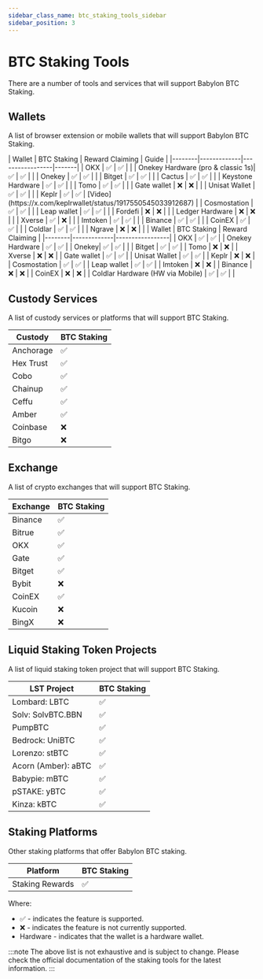 ```yaml
---
sidebar_class_name: btc_staking_tools_sidebar
sidebar_position: 3
---
```


# BTC Staking Tools

There are a number of tools and services that will support Babylon BTC Staking.

## Wallets
A list of browser extension or mobile wallets that will support Babylon BTC Staking.


<Tabs>
  <TabItem value="extension" label="Extension Wallets" default>
    | Wallet | BTC Staking | Reward Claiming | Guide |
    |--------|-------------|-----------------|-------|
    | OKX | ✅ | ✅ |  |
    | Onekey <HardwareBadge>Hardware</HardwareBadge> (pro & classic 1s)| ✅ | ✅ |  |
    | Onekey | ✅ | ✅ |  |
    | Bitget | ✅ | ✅ |  |
    | Cactus | ✅ | ✅ |  |
    | Keystone <HardwareBadge>Hardware</HardwareBadge> | ✅ | ✅ |  |
    | Tomo | ✅ | ✅ |  |
    | Gate wallet | ❌ | ❌ |  |
    | Unisat Wallet | ✅ | ✅ |  |
    | Keplr | ✅ | ✅ | [Video](https://x.com/keplrwallet/status/1917550545033912687) |
    | Cosmostation | ✅ | ✅ |  |
    | Leap wallet | ✅ | ✅ |  |
    | Fordefi | ❌ | ❌ |  |
    | Ledger <HardwareBadge>Hardware</HardwareBadge> | ❌ | ❌ |  |
    | Xverse | ✅ | ❌ |  |
    | Imtoken | ✅ | ✅ |  |
    | Binance | ✅ | ✅ |  |
    | CoinEX | ✅ | ✅ |  |
    | Coldlar | ✅ | ✅ |  |
    | Ngrave | ❌ | ❌ |  |
  </TabItem>

  <TabItem value="mobile" label="Mobile Wallets">
    | Wallet | BTC Staking | Reward Claiming |
    |--------|-------------|-----------------|
    | OKX | ✅ | ✅ |
    | Onekey <HardwareBadge>Hardware</HardwareBadge> | ✅ | ✅ |
    | Onekey| ✅ | ✅ | |
    | Bitget | ✅ | ✅ |
    | Tomo | ❌ | ❌ |
    | Xverse | ❌ | ❌ |
    | Gate wallet | ✅ | ✅ |
    | Unisat Wallet | ✅ | ✅ |
    | Keplr | ❌ | ❌ |
    | Cosmostation | ✅ | ✅ |
    | Leap wallet | ✅ | ✅ |
    | Imtoken | ❌ | ❌ |
    | Binance | ❌ | ❌ |
    | CoinEX | ❌ | ❌ |
    | Coldlar <HardwareBadge>Hardware</HardwareBadge> (HW via Mobile) | ✅ | ✅ | |
  </TabItem>
</Tabs>

## Custody Services

A list of custody services or platforms that will support BTC Staking.

| Custody | BTC Staking |
|---------|-------------|
| Anchorage | ✅ |
| Hex Trust | ✅ |
| Cobo | ✅ |
| Chainup | ✅ |
| Ceffu | ✅ |
| Amber | ✅ |
| Coinbase | ❌ |
| Bitgo | ❌ |

## Exchange

A list of crypto exchanges that will support BTC Staking.

| Exchange | BTC Staking |
|----------|-------------|
| Binance | ✅ |
| Bitrue | ✅ |
| OKX | ✅ |
| Gate | ✅ |
| Bitget | ✅ |
| Bybit | ❌ |
| CoinEX | ✅ |
| Kucoin | ❌ |
| BingX | ❌ |

## Liquid Staking Token Projects

A list of liquid staking token project that will support BTC Staking.

| LST Project | BTC Staking |
|-------------|-------------|
| Lombard: LBTC | ✅ |
| Solv: SolvBTC.BBN | ✅ |
| PumpBTC | ✅ |
| Bedrock: UniBTC | ✅ |
| Lorenzo: stBTC | ✅ |
| Acorn (Amber): aBTC | ✅ |
| Babypie: mBTC | ✅ |
| pSTAKE: yBTC | ✅ |
| Kinza: kBTC | ✅ |

## Staking Platforms

Other staking platforms that offer Babylon BTC staking.

| Platform | BTC Staking |
|----------|-------------|
| Staking Rewards | ✅ |

Where:
- ✅ - indicates the feature is supported.
- ❌ - indicates the feature is not currently supported.
- <HardwareBadge>Hardware</HardwareBadge> - indicates that the wallet is a hardware wallet.

:::note
The above list is not exhaustive and is subject to change. Please check the official documentation of the staking tools for the latest information.
:::